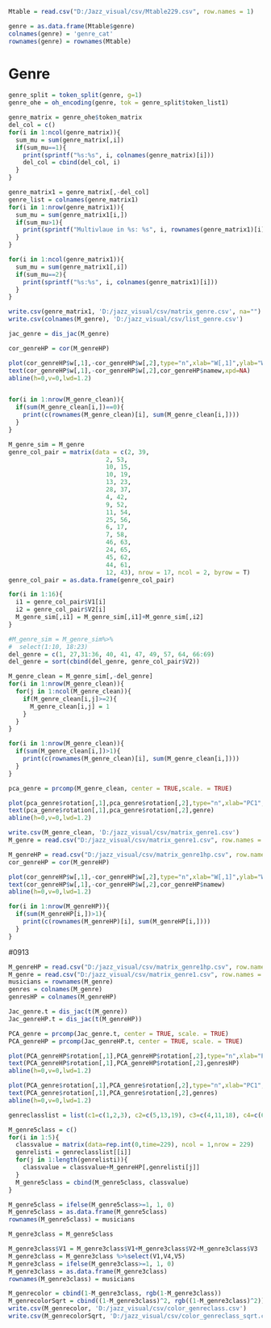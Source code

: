 ```r
Mtable = read.csv("D:/Jazz_visual/csv/Mtable229.csv", row.names = 1)
```

```r
genre = as.data.frame(Mtable$genre)
colnames(genre) = 'genre_cat'
rownames(genre) = rownames(Mtable)
```

# Genre
```r
genre_split = token_split(genre, g=1)
genre_ohe = oh_encoding(genre, tok = genre_split$token_list1)
```

```r
genre_matrix = genre_ohe$token_matrix
del_col = c()
for(i in 1:ncol(genre_matrix)){
  sum_mu = sum(genre_matrix[,i])
  if(sum_mu==1){
    print(sprintf("%s:%s", i, colnames(genre_matrix)[i]))
    del_col = cbind(del_col, i)
  }
}

genre_matrix1 = genre_matrix[,-del_col]
genre_list = colnames(genre_matrix1)
for(i in 1:nrow(genre_matrix1)){
  sum_mu = sum(genre_matrix1[i,])
  if(sum_mu>1){
    print(sprintf("Multivlaue in %s: %s", i, rownames(genre_matrix1)[i]))
  }
}

for(i in 1:ncol(genre_matrix1)){
  sum_mu = sum(genre_matrix1[,i])
  if(sum_mu==2){
    print(sprintf("%s:%s", i, colnames(genre_matrix1)[i]))
  }
}

write.csv(genre_matrix1, 'D:/jazz_visual/csv/matrix_genre.csv', na="")
write.csv(colnames(M_genre), 'D:/jazz_visual/csv/list_genre.csv')
```

```r
jac_genre = dis_jac(M_genre)
```

```r
cor_genreHP = cor(M_genreHP)
```

```r
plot(cor_genreHP$w[,1],-cor_genreHP$w[,2],type="n",xlab="W[,1]",ylab="W[,2]",main="Genre",cex.axis=1.2,cex.lab=1.2,cex.main=1.6)
text(cor_genreHP$w[,1],-cor_genreHP$w[,2],cor_genreHP$namew,xpd=NA)
abline(h=0,v=0,lwd=1.2)



```

```r


for(i in 1:nrow(M_genre_clean)){
  if(sum(M_genre_clean[i,])==0){
    print(c(rownames(M_genre_clean)[i], sum(M_genre_clean[i,])))
  }
}
```
```r
M_genre_sim = M_genre
genre_col_pair = matrix(data = c(2, 39,
                           2, 53,
                           10, 15,
                           10, 19,
                           13, 23,
                           28, 37,
                           4, 42,
                           9, 52,
                           11, 54,
                           25, 56,
                           6, 17,
                           7, 58,
                           46, 63,
                           24, 65,
                           45, 62,
                           44, 61,
                           12, 43), nrow = 17, ncol = 2, byrow = T)
genre_col_pair = as.data.frame(genre_col_pair)

for(i in 1:16){
  i1 = genre_col_pair$V1[i]
  i2 = genre_col_pair$V2[i]
  M_genre_sim[,i1] = M_genre_sim[,i1]+M_genre_sim[,i2]
}

#M_genre_sim = M_genre_sim%>%
#  select(1:10, 18:23)
del_genre = c(1, 27,31:36, 40, 41, 47, 49, 57, 64, 66:69)
del_genre = sort(cbind(del_genre, genre_col_pair$V2))
```

```r
M_genre_clean = M_genre_sim[,-del_genre]
for(i in 1:nrow(M_genre_clean)){
  for(j in 1:ncol(M_genre_clean)){
    if(M_genre_clean[i,j]>=2){
      M_genre_clean[i,j] = 1
    }
  }
}
```

```r
for(i in 1:nrow(M_genre_clean)){
  if(sum(M_genre_clean[i,])>1){
    print(c(rownames(M_genre_clean)[i], sum(M_genre_clean[i,])))
  }
}
```

```r
pca_genre = prcomp(M_genre_clean, center = TRUE,scale. = TRUE)

plot(pca_genre$rotation[,1],pca_genre$rotation[,2],type="n",xlab="PC1",ylab="PC2",main="Genre",cex.axis=1.2,cex.lab=1.2,cex.main=1.6)
text(pca_genre$rotation[,1],pca_genre$rotation[,2],genre)
abline(h=0,v=0,lwd=1.2)

```

```r
write.csv(M_genre_clean, 'D:/jazz_visual/csv/matrix_genre1.csv')
M_genre = read.csv("D:/jazz_visual/csv/matrix_genre1.csv", row.names = 1)
```

```r
M_genreHP = read.csv("D:/jazz_visual/csv/matrix_genre1hp.csv", row.names = 1)
cor_genreHP = cor(M_genreHP)

plot(cor_genreHP$w[,1],-cor_genreHP$w[,2],type="n",xlab="W[,1]",ylab="W[,2]",main="Genre",cex.axis=1.2,cex.lab=1.2,cex.main=1.6)
text(cor_genreHP$w[,1],-cor_genreHP$w[,2],cor_genreHP$namew)
abline(h=0,v=0,lwd=1.2)


```

```r
for(i in 1:nrow(M_genreHP)){
  if(sum(M_genreHP[i,])>1){
    print(c(rownames(M_genreHP)[i], sum(M_genreHP[i,])))
  }
}
```

#0913
```r
M_genreHP = read.csv("D:/jazz_visual/csv/matrix_genre1hp.csv", row.names = 1)
M_genre = read.csv("D:/jazz_visual/csv/matrix_genre1.csv", row.names = 1)
musicians = rownames(M_genre)
genres = colnames(M_genre)
genresHP = colnames(M_genreHP)
```

```r
Jac_genre.t = dis_jac(t(M_genre))
Jac_genreHP.t = dis_jac(t(M_genreHP))
```

```r
PCA_genre = prcomp(Jac_genre.t, center = TRUE, scale. = TRUE)
PCA_genreHP = prcomp(Jac_genreHP.t, center = TRUE, scale. = TRUE)
```

```r
plot(PCA_genreHP$rotation[,1],PCA_genreHP$rotation[,2],type="n",xlab="PC1",ylab="PC2",main="Jazz Genres",cex.axis=1.2,cex.lab=1.2,cex.main=1.6)
text(PCA_genreHP$rotation[,1],PCA_genreHP$rotation[,2],genresHP)
abline(h=0,v=0,lwd=1.2)
```

```r
plot(PCA_genre$rotation[,1],PCA_genre$rotation[,2],type="n",xlab="PC1",ylab="PC2",main="Genres",cex.axis=1.2,cex.lab=1.2,cex.main=1.6)
text(PCA_genre$rotation[,1],PCA_genre$rotation[,2],genres)
abline(h=0,v=0,lwd=1.2)
```

```r

genreclasslist = list(c1=c(1,2,3), c2=c(5,13,19), c3=c(4,11,18), c4=c(6,7,9,17,20),  c5=c(8,10,12,14,15,16,21))

M_genre5class = c()
for(i in 1:5){
  classvalue = matrix(data=rep.int(0,time=229), ncol = 1,nrow = 229)
  genrelisti = genreclasslist[[i]]
  for(j in 1:length(genrelisti)){
    classvalue = classvalue+M_genreHP[,genrelisti[j]]
  }
  M_genre5class = cbind(M_genre5class, classvalue)
}

M_genre5class = ifelse(M_genre5class>=1, 1, 0)
M_genre5class = as.data.frame(M_genre5class)
rownames(M_genre5class) = musicians
```

```r
M_genre3class = M_genre5class

M_genre3class$V1 = M_genre3class$V1+M_genre3class$V2+M_genre3class$V3
M_genre3class = M_genre3class %>%select(V1,V4,V5)
M_genre3class = ifelse(M_genre3class>=1, 1, 0)
M_genre3class = as.data.frame(M_genre3class)
rownames(M_genre3class) = musicians
```

```r
M_genrecolor = cbind(1-M_genre3class, rgb(1-M_genre3class))
M_genrecolorSqrt = cbind((1-M_genre3class)^2, rgb((1-M_genre3class)^2))
write.csv(M_genrecolor, 'D:/jazz_visual/csv/color_genreclass.csv')
write.csv(M_genrecolorSqrt, 'D:/jazz_visual/csv/color_genreclass_sqrt.csv')
```